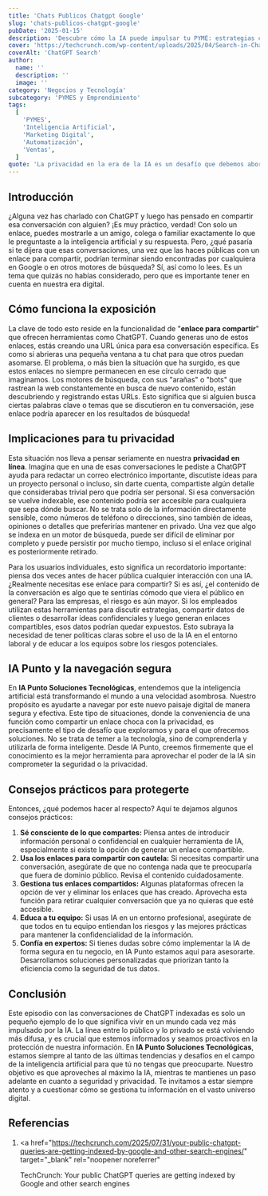 ```yaml
---
title: 'Chats Publicos Chatgpt Google'
slug: 'chats-publicos-chatgpt-google'
pubDate: '2025-01-15'
description: 'Descubre cómo la IA puede impulsar tu PYME: estrategias concretas de marketing, automatización y datos para aumentar ventas.'
cover: 'https://techcrunch.com/wp-content/uploads/2025/04/Search-in-ChatGPT.jpg?w=1024'
coverAlt: 'ChatGPT Search'
author:
  name: ''
  description: ''
  image: ''
category: 'Negocios y Tecnología'
subcategory: 'PYMES y Emprendimiento'
tags:
  [
    'PYMES',
    'Inteligencia Artificial',
    'Marketing Digital',
    'Automatización',
    'Ventas',
  ]
quote: 'La privacidad en la era de la IA es un desafío que debemos abordar colectivamente. — Marilyn Cardozo'
---
```

<h2 id="introduccion">Introducción</h2>

¿Alguna vez has charlado con ChatGPT y luego has pensado en compartir esa conversación con alguien? ¡Es muy práctico, verdad! Con solo un enlace, puedes mostrarle a un amigo, colega o familiar exactamente lo que le preguntaste a la inteligencia artificial y su respuesta. Pero, ¿qué pasaría si te dijera que esas conversaciones, una vez que las haces públicas con un enlace para compartir, podrían terminar siendo encontradas por cualquiera en Google o en otros motores de búsqueda? Sí, así como lo lees. Es un tema que quizás no habías considerado, pero que es importante tener en cuenta en nuestra era digital.

<h2 id="como-funciona-la-exposicion">Cómo funciona la exposición</h2>

La clave de todo esto reside en la funcionalidad de "**enlace para compartir**" que ofrecen herramientas como ChatGPT. Cuando generas uno de estos enlaces, estás creando una URL única para esa conversación específica. Es como si abrieras una pequeña ventana a tu chat para que otros puedan asomarse. El problema, o más bien la situación que ha surgido, es que estos enlaces no siempre permanecen en ese círculo cerrado que imaginamos. Los motores de búsqueda, con sus "arañas" o "bots" que rastrean la web constantemente en busca de nuevo contenido, están descubriendo y registrando estas URLs. Esto significa que si alguien busca ciertas palabras clave o temas que se discutieron en tu conversación, ¡ese enlace podría aparecer en los resultados de búsqueda!

<h2 id="implicaciones-para-tu-privacidad">Implicaciones para tu privacidad</h2>

Esta situación nos lleva a pensar seriamente en nuestra **privacidad en línea**. Imagina que en una de esas conversaciones le pediste a ChatGPT ayuda para redactar un correo electrónico importante, discutiste ideas para un proyecto personal o incluso, sin darte cuenta, compartiste algún detalle que considerabas trivial pero que podría ser personal. Si esa conversación se vuelve indexable, ese contenido podría ser accesible para cualquiera que sepa dónde buscar. No se trata solo de la información directamente sensible, como números de teléfono o direcciones, sino también de ideas, opiniones o detalles que preferirías mantener en privado. Una vez que algo se indexa en un motor de búsqueda, puede ser difícil de eliminar por completo y puede persistir por mucho tiempo, incluso si el enlace original es posteriormente retirado.

Para los usuarios individuales, esto significa un recordatorio importante: piensa dos veces antes de hacer pública cualquier interacción con una IA. ¿Realmente necesitas ese enlace para compartir? Si es así, ¿el contenido de la conversación es algo que te sentirías cómodo que viera el público en general? Para las empresas, el riesgo es aún mayor. Si los empleados utilizan estas herramientas para discutir estrategias, compartir datos de clientes o desarrollar ideas confidenciales y luego generan enlaces compartibles, esos datos podrían quedar expuestos. Esto subraya la necesidad de tener políticas claras sobre el uso de la IA en el entorno laboral y de educar a los equipos sobre los riesgos potenciales.

<h2 id="ia-punto-y-la-navegacion-segura">IA Punto y la navegación segura</h2>

En **IA Punto Soluciones Tecnológicas**, entendemos que la inteligencia artificial está transformando el mundo a una velocidad asombrosa. Nuestro propósito es ayudarte a navegar por este nuevo paisaje digital de manera segura y efectiva. Este tipo de situaciones, donde la conveniencia de una función como compartir un enlace choca con la privacidad, es precisamente el tipo de desafío que exploramos y para el que ofrecemos soluciones. No se trata de temer a la tecnología, sino de comprenderla y utilizarla de forma inteligente. Desde IA Punto, creemos firmemente que el conocimiento es la mejor herramienta para aprovechar el poder de la IA sin comprometer la seguridad o la privacidad.

<h2 id="consejos-practicos-para-protegerte">
  Consejos prácticos para protegerte
</h2>

Entonces, ¿qué podemos hacer al respecto? Aquí te dejamos algunos consejos prácticos:

1.  **Sé consciente de lo que compartes:** Piensa antes de introducir información personal o confidencial en cualquier herramienta de IA, especialmente si existe la opción de generar un enlace compartible.
2.  **Usa los enlaces para compartir con cautela:** Si necesitas compartir una conversación, asegúrate de que no contenga nada que te preocuparía que fuera de dominio público. Revisa el contenido cuidadosamente.
3.  **Gestiona tus enlaces compartidos:** Algunas plataformas ofrecen la opción de ver y eliminar los enlaces que has creado. Aprovecha esta función para retirar cualquier conversación que ya no quieras que esté accesible.
4.  **Educa a tu equipo:** Si usas IA en un entorno profesional, asegúrate de que todos en tu equipo entiendan los riesgos y las mejores prácticas para mantener la confidencialidad de la información.
5.  **Confía en expertos:** Si tienes dudas sobre cómo implementar la IA de forma segura en tu negocio, en IA Punto estamos aquí para asesorarte. Desarrollamos soluciones personalizadas que priorizan tanto la eficiencia como la seguridad de tus datos.

<h2 id="conclusion">Conclusión</h2>

Este episodio con las conversaciones de ChatGPT indexadas es solo un pequeño ejemplo de lo que significa vivir en un mundo cada vez más impulsado por la IA. La línea entre lo público y lo privado se está volviendo más difusa, y es crucial que estemos informados y seamos proactivos en la protección de nuestra información. En **IA Punto Soluciones Tecnológicas**, estamos siempre al tanto de las últimas tendencias y desafíos en el campo de la inteligencia artificial para que tú no tengas que preocuparte. Nuestro objetivo es que aproveches al máximo la IA, mientras te mantienes un paso adelante en cuanto a seguridad y privacidad. Te invitamos a estar siempre atento y a cuestionar cómo se gestiona tu información en el vasto universo digital.

<h2 id="referencias">Referencias</h2>

1.  <a
      href="https://techcrunch.com/2025/07/31/your-public-chatgpt-queries-are-getting-indexed-by-google-and-other-search-engines/"
      target="_blank"
      rel="noopener noreferrer"
    >
      TechCrunch: Your public ChatGPT queries are getting indexed by Google and
      other search engines
    </a>
